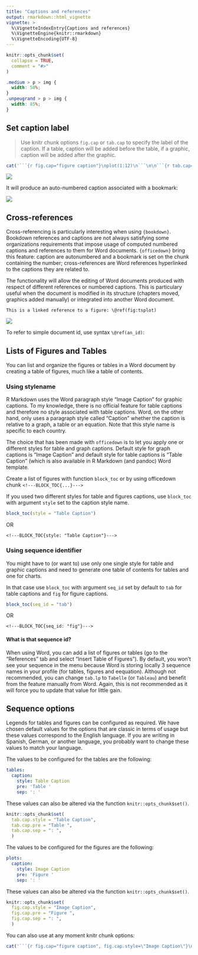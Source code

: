 ```yaml
---
title: "Captions and references"
output: rmarkdown::html_vignette
vignette: >
  %\VignetteIndexEntry{Captions and references}
  %\VignetteEngine{knitr::rmarkdown}
  %\VignetteEncoding{UTF-8}
---
```


```r
knitr::opts_chunk$set(
  collapse = TRUE,
  comment = "#>"
)
```

```css
.medium > p > img {
  width: 50%;
}
.unpeugrand > p > img {
  width: 85%;
}
```

## Set caption label

> Use knitr chunk options `fig.cap` or `tab.cap` to specify the label of the
> caption. If a table, caption will be added before the table, if a graphic,
> caption will be added after the graphic. 

```r
cat('```{r fig.cap="figure caption"}\nplot(1:12)\n```\n\n```{r tab.cap="table caption"}\nhead(iris)\n```')
```

::: unpeugrand

![](../man/figures/CR-r-chunk.png)
:::


It will produce an auto-numbered caption associated with a bookmark:

::: medium

![](../man/figures/CR-caption-bookmark.png)
:::




## Cross-references

Cross-referencing is particularly interesting when using `{bookdown}`. Bookdown
references and captions are not always satisfying some organizations
requirements that impose usage of computed numbered captions and references to
them for Word documents. `{officedown}` bring this feature: caption are autonumbered 
and a bookmark is set on the chunk containing the number; cross-references are Word 
references hyperlinked to the captions they are related to. 

The functionality will allow the editing of Word documents produced with respect of different
references or numbered captions. This is particulary useful when the document is
modified in its structure (chapters moved, graphics added manually) or
integrated into another Word document.

```
This is a linked reference to a figure: \@ref(fig:tsplot)
```


![](../man/figures/CR-reference_hover.png)


To refer to simple document id, use syntax `\@ref(an_id)`:

## Lists of Figures and Tables

You can list and organize the figures or tables in a Word document by creating a table of 
figures, much like a table of contents. 

### Using stylename

R Markdown uses the Word paragraph style "Image Caption" for graphic captions.
To my knowledge, there is no official feature for table captions and therefore no
style associated with table captions. Word, on the other hand, only uses a
paragraph style called "Caption" whether the caption is relative to a graph, a
table or an equation. Note that this style name is specific to each country.

The choice that has been made with `officedown` is to let you apply 
one or different styles for table and graph captions. Default style for graph 
captions is "Image Caption" and default style for table captions is "Table Caption" 
(which is also available in R Markdown (and pandoc) Word template.


Create a list of figures with function `block_toc` or by using 
officedown chunk `<!---BLOCK_TOC{...}--->` 

If you used two different styles for table and figures captions, use `block_toc` with 
argument `style` set to the caption style name.

```r
block_toc(style = "Table Caption")
```

OR

`<!---BLOCK_TOC{style: "Table Caption"}--->` 

### Using sequence identifier 

You might have to (or want to) use only one single style for table and 
graphic captions and need to generate one table of contents for tables and 
one for charts. 

In that case use `block_toc` with argument `seq_id` set by default to `tab` for 
table captions and `fig` for figure captions. 

```r
block_toc(seq_id = "tab")
```

OR

`<!---BLOCK_TOC{seq_id: "fig"}--->` 

#### What is that sequence id?

When using Word, you can add a list of figures or tables (go to the "References"
tab and select "Insert Table of Figures"). By default, you won't see your 
sequence in the menu because Word is storing locally 3 sequence names in your
profile (for tables, figures and eequation). Although not recommended, you can
change `tab.lp` to `Tabelle` (or `Tableau`) and benefit from the feature
manually from Word. Again, this is not recommended as it will force you to
update that value for little gain.

## Sequence options

Legends for tables and figures can be configured as required. We have chosen default values for the options that are classic in terms of usage but these values correspond to the English language. If you are writing in Spanish, German, or another language, you probably want to change these values to match your language.


The values to be configured for the tables are the following:

```yaml
tables:
  caption:
    style: Table Caption
    pre: 'Table '
    sep: ': '
```

These values can also be altered via the function `knitr::opts_chunk$set()`.

```r
knitr::opts_chunk$set(
  tab.cap.style = "Table Caption",
  tab.cap.pre = "Table ",
  tab.cap.sep = ": ",
  )
```


The values to be configured for the figures are the following:

```yaml
plots:
  caption:
    style: Image Caption
    pre: 'Figure '
    sep: ': '
```


These values can also be altered via the function `knitr::opts_chunk$set()`.

```r
knitr::opts_chunk$set(
  fig.cap.style = "Image Caption",
  fig.cap.pre = "Figure ",
  fig.cap.sep = ": ",
  )
```

You can also use at any moment knitr chunk options: 

```r
cat('```{r fig.cap="figure caption", fig.cap.style=\"Image Caption\"}\nplot(1:12)\n```\n\n```{r tab.cap="table caption", tab.cap.style=\"Table Caption\"}\nhead(iris)\n```')
```

